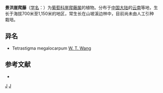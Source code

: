 {{Speciesbox 
| genus = Tetrastigma
| species = jinghongense
| authority = [[李朝銮|C. L. Li]]
}}
'''景洪崖爬藤'''（[[学名|学名]]：{{lang|la|''Tetrastigma jinghongense''}}）为[[葡萄科|葡萄科]][[崖爬藤属|崖爬藤属]]的植物。分布于[[中国大陆|中国大陆]]的[[云南|云南]]等地，生长于海拔700米至1,150米的地区，常生长在山坡溪边林中，目前尚未由人工引种栽培。

== 异名 ==
* Tetrastigma megalocarpum [[王文采|W. T. Wang]]

== 参考文献 ==
<div class="references-small">
* {{cite web| url =http://www.bioinfo.cn/db05/KmzwSpecies.php?action=view&id=23656| title =景洪崖爬藤| work =《中国高等植物数据库全库》| publisher =中国科学院微生物研究所| author =昆明植物研究所| accessdate =2009-02-25| deadurl =yes| archiveurl =https://web.archive.org/web/20160305021213/http://www.bioinfo.cn/db05/KmzwSpecies.php?action=view&id=23656| archivedate =2016-03-05}}
</div>
{{Taxonbar|from=Q11090091}}

[[Category:崖爬藤属|J]]
[[Category:云南植物|J]]